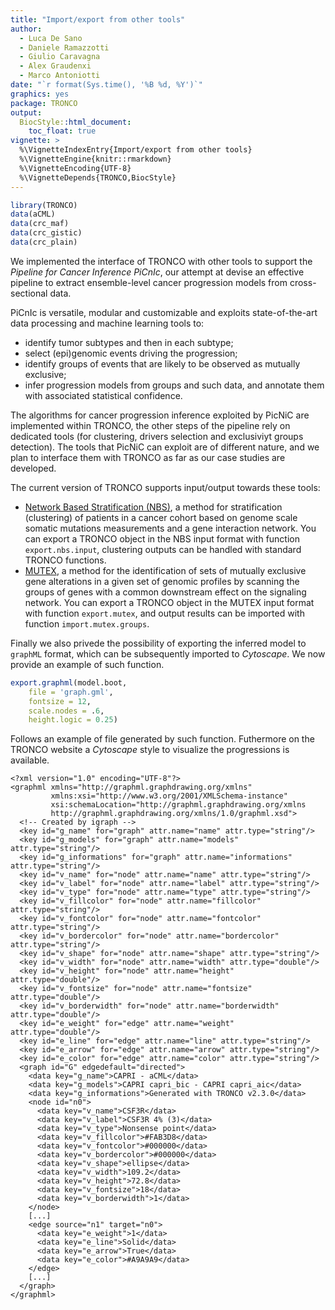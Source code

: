---
title: "Import/export from other tools"
author: 
  - Luca De Sano
  - Daniele Ramazzotti
  - Giulio Caravagna
  - Alex Graudenxi
  - Marco Antoniotti
date: "`r format(Sys.time(), '%B %d, %Y')`"
graphics: yes
package: TRONCO
output:
  BiocStyle::html_document:
    toc_float: true
vignette: >
  %\VignetteIndexEntry{Import/export from other tools}
  %\VignetteEngine{knitr::rmarkdown}
  %\VignetteEncoding{UTF-8}
  %\VignetteDepends{TRONCO,BiocStyle}
---


```{r, include=FALSE}
library(TRONCO)
data(aCML)
data(crc_maf)
data(crc_gistic)
data(crc_plain)
```


We implemented the interface of TRONCO with other tools to support the *Pipeline for Cancer Inference PiCnIc*, our attempt at devise an effective pipeline to extract ensemble-level cancer progression models from cross-sectional data. 


PiCnIc is versatile, modular and customizable and exploits state-of-the-art data processing and machine learning tools to: 

- identify tumor subtypes and then in each subtype;
- select (epi)genomic events driving the progression;
- identify groups of events that are likely to be observed as mutually exclusive;
- infer progression models from groups and such data, and annotate them with associated statistical confidence.

The algorithms for cancer progression inference exploited by PicNiC are implemented within TRONCO, the other steps of the pipeline rely on dedicated tools (for clustering, drivers selection and exclusiviyt groups detection). The tools that PicNiC can exploit are of different nature, and we plan to interface them with TRONCO as far as our case studies are developed.

The current version of TRONCO supports input/output towards these tools:

- [Network Based Stratification (NBS)](http://www.ncbi.nlm.nih.gov/pmc/articles/PMC3866081/),  a method for stratification (clustering) of patients in a cancer cohort based on genome scale somatic mutations measurements and a gene interaction network. You can export a TRONCO object in the NBS input format with  function `export.nbs.input`, clustering outputs can be handled with standard TRONCO functions.
- [MUTEX](http://www.ncbi.nlm.nih.gov/pubmed/25887147), a method for the identification of sets of mutually exclusive gene alterations in a given set of genomic profiles by scanning the groups of genes with a common downstream effect on the signaling network. You can export a TRONCO object in the MUTEX input format with  function `export.mutex`, and output results can be imported with function `import.mutex.groups`.



Finally we also privede the possibility of exporting the inferred model to `graphML` format, which can be subsequently imported to *Cytoscape*. We now provide an example of such function.

```{r fig.show='hide', warning=FALSE, eval=FALSE}
export.graphml(model.boot,
    file = 'graph.gml',
    fontsize = 12, 
    scale.nodes = .6, 
    height.logic = 0.25)
```

Follows an example of file generated by such function. Futhermore on the TRONCO website a *Cytoscape* style to visualize the progressions is available.

```
<?xml version="1.0" encoding="UTF-8"?>
<graphml xmlns="http://graphml.graphdrawing.org/xmlns"
         xmlns:xsi="http://www.w3.org/2001/XMLSchema-instance"
         xsi:schemaLocation="http://graphml.graphdrawing.org/xmlns
         http://graphml.graphdrawing.org/xmlns/1.0/graphml.xsd">
  <!-- Created by igraph -->
  <key id="g_name" for="graph" attr.name="name" attr.type="string"/>
  <key id="g_models" for="graph" attr.name="models" attr.type="string"/>
  <key id="g_informations" for="graph" attr.name="informations" attr.type="string"/>
  <key id="v_name" for="node" attr.name="name" attr.type="string"/>
  <key id="v_label" for="node" attr.name="label" attr.type="string"/>
  <key id="v_type" for="node" attr.name="type" attr.type="string"/>
  <key id="v_fillcolor" for="node" attr.name="fillcolor" attr.type="string"/>
  <key id="v_fontcolor" for="node" attr.name="fontcolor" attr.type="string"/>
  <key id="v_bordercolor" for="node" attr.name="bordercolor" attr.type="string"/>
  <key id="v_shape" for="node" attr.name="shape" attr.type="string"/>
  <key id="v_width" for="node" attr.name="width" attr.type="double"/>
  <key id="v_height" for="node" attr.name="height" attr.type="double"/>
  <key id="v_fontsize" for="node" attr.name="fontsize" attr.type="double"/>
  <key id="v_borderwidth" for="node" attr.name="borderwidth" attr.type="double"/>
  <key id="e_weight" for="edge" attr.name="weight" attr.type="double"/>
  <key id="e_line" for="edge" attr.name="line" attr.type="string"/>
  <key id="e_arrow" for="edge" attr.name="arrow" attr.type="string"/>
  <key id="e_color" for="edge" attr.name="color" attr.type="string"/>
  <graph id="G" edgedefault="directed">
    <data key="g_name">CAPRI - aCML</data>
    <data key="g_models">CAPRI capri_bic - CAPRI capri_aic</data>
    <data key="g_informations">Generated with TRONCO v2.3.0</data>
    <node id="n0">
      <data key="v_name">CSF3R</data>
      <data key="v_label">CSF3R 4% (3)</data>
      <data key="v_type">Nonsense point</data>
      <data key="v_fillcolor">#FAB3D8</data>
      <data key="v_fontcolor">#000000</data>
      <data key="v_bordercolor">#000000</data>
      <data key="v_shape">ellipse</data>
      <data key="v_width">109.2</data>
      <data key="v_height">72.8</data>
      <data key="v_fontsize">18</data>
      <data key="v_borderwidth">1</data>
    </node>
    [...]
    <edge source="n1" target="n0">
      <data key="e_weight">1</data>
      <data key="e_line">Solid</data>
      <data key="e_arrow">True</data>
      <data key="e_color">#A9A9A9</data>
    </edge>
    [...]
  </graph>
</graphml>
```